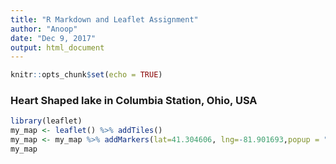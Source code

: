 ```yaml
---
title: "R Markdown and Leaflet Assignment"
author: "Anoop"
date: "Dec 9, 2017"
output: html_document
---
```


```r
knitr::opts_chunk$set(echo = TRUE)
```

### Heart Shaped lake in Columbia Station, Ohio, USA

```r
library(leaflet)
my_map <- leaflet() %>% addTiles() 
my_map <- my_map %>% addMarkers(lat=41.304606, lng=-81.901693,popup = "Heart-Shaped Lake, Ohio, USA")
my_map
```